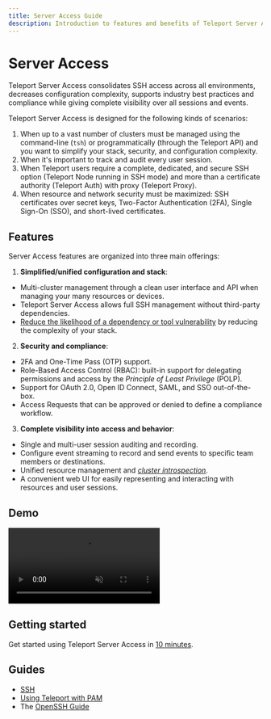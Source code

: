 ```yaml
---
title: Server Access Guide
description: Introduction to features and benefits of Teleport Server Access
---
```


# Server Access

Teleport Server Access consolidates SSH access across all environments, decreases configuration complexity, supports industry best practices and compliance while giving complete visibility over all sessions and events.

Teleport Server Access is designed for the following kinds of scenarios:

1. When up to a vast number of clusters must be managed using the command-line (`tsh`) or programmatically (through the Teleport API) and you want to simplify your stack, security, and configuration complexity.
2. When it's important to track and audit every user session. 
3. When Teleport users require a complete, dedicated, and secure SSH option (Teleport Node running in SSH mode) and more than a certificate authority (Teleport Auth) with proxy (Teleport Proxy).
4. When resource and network security must be maximized: SSH certificates over secret keys, Two-Factor Authentication (2FA), Single Sign-On (SSO), and short-lived certificates.

## Features

Server Access features are organized into three main offerings: 

1. **Simplified/unified configuration and stack**: 
  - Multi-cluster management through a clean user interface and API when managing your many resources or devices.
  - Teleport Server Access allows full SSH management without third-party dependencies. 
  - [Reduce the likelihood of a dependency or tool vulnerability](https://www.cse.usf.edu/~xou/publications/esorics08.pdf) by reducing the complexity of your stack.
2. **Security and compliance**:
  - 2FA and One-Time Pass (OTP) support.
  - Role-Based Access Control (RBAC): built-in support for delegating permissions and access by the *Principle of Least Privilege* (POLP).
  - Support for OAuth 2.0, Open ID Connect, SAML, and SSO out-of-the-box.
  - Access Requests that can be approved or denied to define a compliance workflow.
3. **Complete visibility into access and behavior**:
  - Single and multi-user session auditing and recording.
  - Configure event streaming to record and send events to specific team members or destinations.
  - Unified resource management and [*cluster introspection*](https://goteleport.com/blog/openssh-vs-teleport/).
  - A convenient web UI for easily representing and interacting with resources and user sessions.

## Demo

<video autoplay loop muted playsinline>
  <source src="https://goteleport.com/teleport/videos/server-access/addnode.mp4" type="video/mp4"/>
  <source src="https://goteleport.com/teleport/videos/server-access/addnode.webm" type="video/webm"/>
Your browser does not support the video tag.
</video>

## Getting started

Get started using Teleport Server Access in [10 minutes](./getting-started.mdx).

## Guides

- [SSH](./guides/teleport-ssh.mdx)
- [Using Teleport with PAM](./guides/ssh-pam.mdx)
- The [OpenSSH Guide](./guides/openssh-teleport.mdx) 
